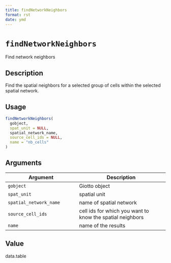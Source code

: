 ```yaml
--- 
title: findNetworkNeighbors 
format: rst 
date: ymd 
--- 
```

# `findNetworkNeighbors`

Find network neighbors


## Description

Find the spatial neighbors for a selected group of cells within the selected spatial network.


## Usage

```r
findNetworkNeighbors(
  gobject,
  spat_unit = NULL,
  spatial_network_name,
  source_cell_ids = NULL,
  name = "nb_cells"
)
```


## Arguments

Argument      |Description
------------- |----------------
`gobject`     |     Giotto object
`spat_unit`     |     spatial unit
`spatial_network_name`     |     name of spatial network
`source_cell_ids`     |     cell ids for which you want to know the spatial neighbors
`name`     |     name of the results


## Value

data.table


